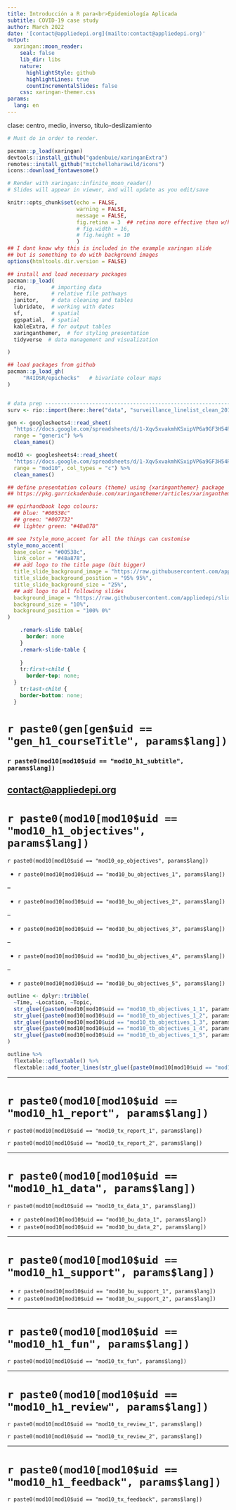 ```yaml
---
title: Introducción a R para<br>Epidemiología Aplicada
subtitle: COVID-19 case study
author: March 2022
date: '[contact@appliedepi.org](mailto:contact@appliedepi.org)'
output:
  xaringan::moon_reader:
    seal: false
    lib_dir: libs
    nature:
      highlightStyle: github
      highlightLines: true
      countIncrementalSlides: false
    css: xaringan-themer.css
params:
  lang: en
---
```


clase: centro, medio, inverso, título-deslizamiento

```r
# Must do in order to render.

pacman::p_load(xaringan)
devtools::install_github("gadenbuie/xaringanExtra")
remotes::install_github("mitchelloharawild/icons")
icons::download_fontawesome()

# Render with xaringan::infinite_moon_reader()
# Slides will appear in viewer, and will update as you edit/save
```

```r
knitr::opts_chunk$set(echo = FALSE, 
                      warning = FALSE, 
                      message = FALSE, 
                      fig.retina = 3  ## retina more effective than w/h (according to twitter)
                      # fig.width = 16, 
                      # fig.height = 10
                      )
## I dont know why this is included in the example xaringan slide 
## but is something to do with background images
options(htmltools.dir.version = FALSE)

## install and load necessary packages 
pacman::p_load(
  rio,        # importing data  
  here,       # relative file pathways  
  janitor,    # data cleaning and tables
  lubridate,  # working with dates
  sf,         # spatial
  ggspatial,  # spatial
  kableExtra, # for output tables
  xaringanthemer,  # for styling presentation
  tidyverse  # data management and visualization

)

## load packages from github
pacman::p_load_gh(
     "R4IDSR/epichecks"   # bivariate colour maps 
)


# data prep --------------------------------------------------------------------
surv <- rio::import(here::here("data", "surveillance_linelist_clean_20141201.rds"))

gen <- googlesheets4::read_sheet(
  "https://docs.google.com/spreadsheets/d/1-Xqv5xvakmhKSxipVP6a9GF3H54RN-rbilhdNhPHx6M/edit#gid=998182281",
  range = "generic") %>%
  clean_names()

mod10 <- googlesheets4::read_sheet(
  "https://docs.google.com/spreadsheets/d/1-Xqv5xvakmhKSxipVP6a9GF3H54RN-rbilhdNhPHx6M/edit#gid=998182281",
  range = "mod10", col_types = "c") %>%
  clean_names()
```

```r

## define presentation colours (theme) using {xaringanthemer} package 
## https://pkg.garrickadenbuie.com/xaringanthemer/articles/xaringanthemer.html

## epirhandbook logo colours: 
  ## blue: "#00538c"
  ## green: "#007732"
  ## lighter green: "#48a878"

## see ?style_mono_accent for all the things can customise
style_mono_accent(
  base_color = "#00538c", 
  link_color = "#48a878", 
  ## add logo to the title page (bit bigger)
  title_slide_background_image = "https://raw.githubusercontent.com/appliedepi/slides/master/images/logo.png", 
  title_slide_background_position = "95% 95%", 
  title_slide_background_size = "25%", 
  ## add logo to all following slides
  background_image = "https://raw.githubusercontent.com/appliedepi/slides/master/images/logo.png", 
  background_size = "10%",
  background_position = "100% 0%"
)
```

```css
    .remark-slide table{
      border: none
    }
    .remark-slide-table {
      
    }
    tr:first-child {
      border-top: none;
  }
    tr:last-child {
    border-bottom: none;
  }
```

# `r paste0(gen[gen$uid == "gen_h1_courseTitle", params$lang])`

### `r paste0(mod10[mod10$uid == "mod10_h1_subtitle", params$lang])`

## [contact@appliedepi.org](mailto:contact@appliedepi.org)

# `r paste0(mod10[mod10$uid == "mod10_h1_objectives", params$lang])`

`r paste0(mod10[mod10$uid == "mod10_op_objectives", params$lang])`

- `r paste0(mod10[mod10$uid == "mod10_bu_objectives_1", params$lang])`

--

- `r paste0(mod10[mod10$uid == "mod10_bu_objectives_2", params$lang])`

--

- `r paste0(mod10[mod10$uid == "mod10_bu_objectives_3", params$lang])`

--

- `r paste0(mod10[mod10$uid == "mod10_bu_objectives_4", params$lang])`

--

- `r paste0(mod10[mod10$uid == "mod10_bu_objectives_5", params$lang])`

```r
outline <- dplyr::tribble(
  ~Time, ~Location, ~Topic,
  str_glue({paste0(mod10[mod10$uid == "mod10_tb_objectives_1_1", params$lang])}),     str_glue({paste0(mod10[mod10$uid == "mod10_tb_objectives_2_1", params$lang])}),      str_glue({paste0(mod10[mod10$uid == "mod10_tb_objectives_3_1", params$lang])}),
  str_glue({paste0(mod10[mod10$uid == "mod10_tb_objectives_1_2", params$lang])}),        str_glue({paste0(mod10[mod10$uid == "mod10_tb_objectives_2_2", params$lang])}),str_glue({paste0(mod10[mod10$uid == "mod10_tb_objectives_3_2", params$lang])}),
  str_glue({paste0(mod10[mod10$uid == "mod10_tb_objectives_1_3", params$lang])}),     str_glue({paste0(mod10[mod10$uid == "mod10_tb_objectives_2_3", params$lang])}),      str_glue({paste0(mod10[mod10$uid == "mod10_tb_objectives_3_3", params$lang])}),
  str_glue({paste0(mod10[mod10$uid == "mod10_tb_objectives_1_4", params$lang])}),      str_glue({paste0(mod10[mod10$uid == "mod10_tb_objectives_2_4", params$lang])}),      str_glue({paste0(mod10[mod10$uid == "mod10_tb_objectives_3_4", params$lang])}),
  str_glue({paste0(mod10[mod10$uid == "mod10_tb_objectives_1_5", params$lang])}),     str_glue({paste0(mod10[mod10$uid == "mod10_tb_objectives_2_5", params$lang])}),      str_glue({paste0(mod10[mod10$uid == "mod10_tb_objectives_3_5", params$lang])})
)

outline %>% 
  flextable::qflextable() %>% 
  flextable::add_footer_lines(str_glue({paste0(mod10[mod10$uid == "mod10_fn_objectives", params$lang])}))
```

---

# `r paste0(mod10[mod10$uid == "mod10_h1_report", params$lang])`

`r paste0(mod10[mod10$uid == "mod10_tx_report_1", params$lang])`

`r paste0(mod10[mod10$uid == "mod10_tx_report_2", params$lang])`

---

# `r paste0(mod10[mod10$uid == "mod10_h1_data", params$lang])`

`r paste0(mod10[mod10$uid == "mod10_tx_data_1", params$lang])`

- `r paste0(mod10[mod10$uid == "mod10_bu_data_1", params$lang])`
- `r paste0(mod10[mod10$uid == "mod10_bu_data_2", params$lang])`

---

# `r paste0(mod10[mod10$uid == "mod10_h1_support", params$lang])`

- `r paste0(mod10[mod10$uid == "mod10_bu_support_1", params$lang])`
- `r paste0(mod10[mod10$uid == "mod10_bu_support_2", params$lang])`

---

# `r paste0(mod10[mod10$uid == "mod10_h1_fun", params$lang])`

`r paste0(mod10[mod10$uid == "mod10_tx_fun", params$lang])`

---

# `r paste0(mod10[mod10$uid == "mod10_h1_review", params$lang])`

`r paste0(mod10[mod10$uid == "mod10_tx_review_1", params$lang])`

`r paste0(mod10[mod10$uid == "mod10_tx_review_2", params$lang])`

---

# `r paste0(mod10[mod10$uid == "mod10_h1_feedback", params$lang])`

`r paste0(mod10[mod10$uid == "mod10_tx_feedback", params$lang])`


